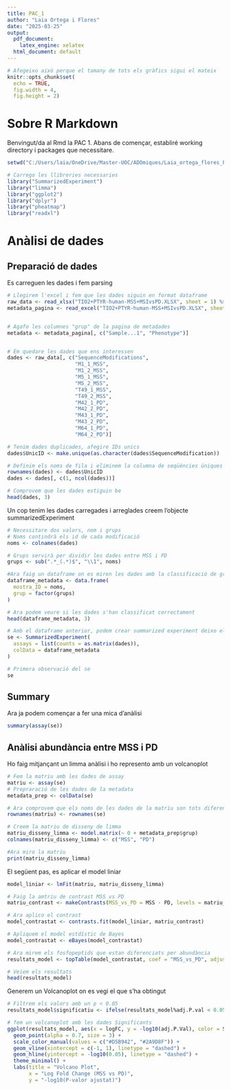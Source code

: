 ```yaml
---
title: PAC_1
author: "Laia Ortega i Flores"
date: "2025-03-25"
output:
  pdf_document:
    latex_engine: xelatex
  html_document: default
---
```



```r
# Afegeixo això perque el tamany de tots els gràfics sigui el mateix
knitr::opts_chunk$set(
  echo = TRUE,
  fig.width = 4, 
  fig.height = 2)
```

# Sobre R Markdown

Benvingut/da al Rmd la PAC 1.
Abans de començar, establiré working directory i packages que necessitare. 

```r
setwd("C:/Users/laia/OneDrive/Master-UOC/ADOmiques/Laia_ortega_flores_PAC1")

# Carrego les llibreries necessaries
library("SummarizedExperiment")
library("limma")
library("ggplot2")
library("dplyr")
library("pheatmap")
library("readxl")
```


# Anàlisi de dades
## Preparació de dades

Es carreguen les dades i fem parsing
```r
# Llegirem l'excel i fem que les dades siguin en format dataframe
raw_data <- read_xlsx("TIO2+PTYR-human-MSS+MSIvsPD.XLSX", sheet = 1) %>% as.data.frame()
metadata_pagina <- read_excel("TIO2+PTYR-human-MSS+MSIvsPD.XLSX", sheet = 2)


# Agafo les columnes "grup" de la pagina de metadades
metadata <- metadata_pagina[, c("Sample...1", "Phenotype")]


# Em quedare les dades que ens interessen
dades <- raw_data[, c("SequenceModifications", 
                      "M1_1_MSS", 
                      "M1_2_MSS", 
                      "M5_1_MSS", 
                      "M5_2_MSS",
                      "T49_1_MSS", 
                      "T49_2_MSS", 
                      "M42_1_PD", 
                      "M42_2_PD", 
                      "M43_1_PD", 
                      "M43_2_PD",
                      "M64_1_PD", 
                      "M64_2_PD")]

# Tenim dades duplicades, afegire IDs unics
dades$UnicID <- make.unique(as.character(dades$SequenceModification))

# Definim els noms de fila i eliminem la columna de seqüències úniques i l'original
rownames(dades) <- dades$UnicID
dades <- dades[, c(1, ncol(dades))]

# Comprovem que les dades estiguin be
head(dades, 3)
```

Un cop tenim les dades carregades i arreglades creem l'objecte summarizedExperiment
```r
# Necessitare dos valors, nom i grups
# Noms contindrà els id de cada modificació
noms <- colnames(dades)

# Grups servirà per dividir les dades entre MSS i PD
grups <- sub(".*_(.*)$", "\\1", noms)

#Ara faig un dataframe on es miren les dades amb la classificació de grups
dataframe_metadata <- data.frame(
  mostra_ID = noms,
  grup = factor(grups)
)

# Ara podem veure si les dades s'han classificat correctament
head(dataframe_metadata, 3)

# Amb el dataframe anterior, podem crear summarized experiment deixo els noms de assay i colData com al exemple
se <- SummarizedExperiment(
  assays = list(counts = as.matrix(dades)),
  colData = dataframe_metadata
)

# Primera observació del se
se

```

## Summary
Ara ja podem començar a fer una mica d'anàlisi

```r
summary(assay(se))
```

## Anàlisi abundància entre MSS i PD

Ho faig mitjançant un limma anàlisi i ho represento amb un volcanoplot

```r
# Fem la matriu amb les dades de assay
matriu <- assay(se)
# Prepraració de les dades de la metadata
metadata_prep <- colData(se)

# Ara comprovem que els noms de les dades de la matriu son tots diferents
rownames(matriu) <- rownames(se)

# Creem la matriu de disseny de limma 
matriu_disseny_limma <- model.matrix(~ 0 + metadata_prep$grup)
colnames(matriu_disseny_limma) <- c("MSS", "PD")

#Ara miro la matriu 
print(matriu_disseny_limma)
```

El següent pas, es aplicar el model liniar

```r
model_liniar <- lmFit(matriu, matriu_disseny_limma)

# Faig la amtriu de contrast MSS vs PD
matriu_contrast <- makeContrasts(MSS_vs_PD = MSS - PD, levels = matriu_disseny_limma)

# Ara aplico el contrast 
model_contrastat <- contrasts.fit(model_liniar, matriu_contrast)

# Apliquem el model estdístic de Bayes
model_contrastat <- eBayes(model_contrastat)

# Ara mirem els fosfopeptids que estan diferenciats per abundància
resultats_model <- topTable(model_contrastat, coef = "MSS_vs_PD", adjust = "fdr", number = Inf)

# Veiem els resultats
head(resultats_model)

```

Generem un Volcanoplot on es vegi el que s'ha obtingut

```r
# Filtrem els valors amb un p < 0.05
resultats_model$significatiu <- ifelse(resultats_model%adj.P.val < 0.05, "Significatiu", "No Significatiu")

# fem un volcanoplot amb les dades Significants
ggplot(resultats_model, aes(x = logFC, y = -log10(adj.P.Val), color = Significant)) +
  geom_point(alpha = 0.7, size = 3) +
  scale_color_manual(values = c("#D5B942", "#2A9D8F")) +
  geom_vline(xintercept = c(-1, 1), linetype = "dashed") +
  geom_hline(yintercept = -log10(0.05), linetype = "dashed") +
  theme_minimal() +
  labs(title = "Volcano Plot",
       x = "Log Fold Change (MSS vs PD)", 
       y = "-log10(P-valor ajustat)")


```